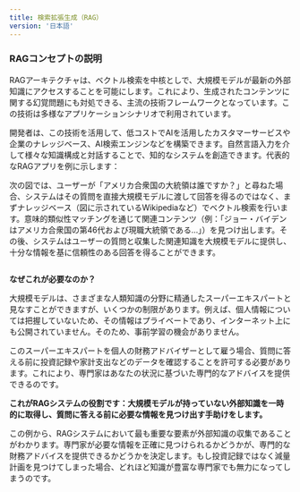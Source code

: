 ```yaml
---
title: 検索拡張生成（RAG）
version: '日本語'
---
```


### RAGコンセプトの説明

RAGアーキテクチャは、ベクトル検索を中核としで、大規模モデルが最新の外部知識にアクセスすることを可能にします。これにより、生成されたコンテンツに関する幻覚問題にも対処できる、主流の技術フレームワークとなっています。この技術は多様なアプリケーションシナリオで利用されています。

開発者は、この技術を活用して、低コストでAIを活用したカスタマーサービスや企業のナレッジベース、AI検索エンジンなどを構築できます。自然言語入力を介して様々な知識構成と対話することで、知的なシステムを創造できます。代表的なRAGアプリを例に示します：

次の図では、ユーザーが「アメリカ合衆国の大統領は誰ですか？」と尋ねた場合、システムはその質問を直接大規模モデルに渡して回答を得るのではなく、まずナレッジベース（図に示されているWikipediaなど）でベクトル検索を行います。意味的類似性マッチングを通じて関連コンテンツ（例：「ジョー・バイデンはアメリカ合衆国の第46代および現職大統領である…」）を見つけ出します。その後、システムはユーザーの質問と収集した関連知識を大規模モデルに提供し、十分な情報を基に信頼性のある回答を得ることができます。

<Frame title="基本的なRAGアーキテクチャ">
  <img src="../../../ja-jp/img/image (129).png" alt="" />
</Frame>

**なぜこれが必要なのか？**

大規模モデルは、さまざまな人類知識の分野に精通したスーパーエキスパートと見なすことができますが、いくつかの制限があります。例えば、個人情報については把握していないため、その情報はプライベートであり、インターネット上にも公開されていません。そのため、事前学習の機会がありません。

このスーパーエキスパートを個人の財務アドバイザーとして雇う場合、質問に答える前に投資記録や家計支出などのデータを確認することを許可する必要があります。これにより、専門家はあなたの状況に基づいた専門的なアドバイスを提供できるのです。

**これがRAGシステムの役割です：大規模モデルが持っていない外部知識を一時的に取得し、質問に答える前に必要な情報を見つけ出す手助けをします。**

この例から、RAGシステムにおいて最も重要な要素が外部知識の収集であることがわかります。専門家が必要な情報を正確に見つけられるかどうかが、専門的な財務アドバイスを提供できるかどうかを決定します。もし投資記録ではなく減量計画を見つけてしまった場合、どれほど知識が豊富な専門家でも無力になってしまうのです。
